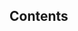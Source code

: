 
[//]: # "import Specs from '@ovhcloud/ods-core/src/components/breadcrumb/docs/spec.md';"


[//]: # '<Description>{Specs}</Description>'

## Contents

<SpecsBreadcrumbContents />
